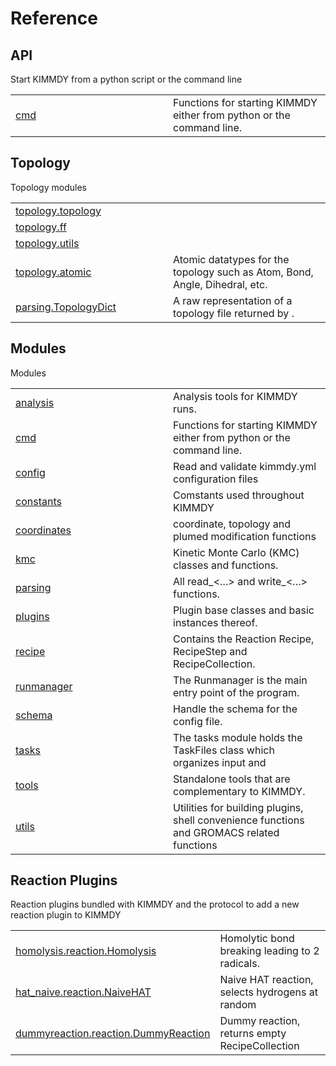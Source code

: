 # Reference {.doc .doc-index}

## API

Start KIMMDY from a python script or the command line

| | |
| --- | --- |
| [cmd](cmd.qmd#kimmdy.cmd) | Functions for starting KIMMDY either from python or the command line. |

## Topology

Topology modules

| | |
| --- | --- |
| [topology.topology](topology.topology.qmd#kimmdy.topology.topology) |  |
| [topology.ff](topology.ff.qmd#kimmdy.topology.ff) |  |
| [topology.utils](topology.utils.qmd#kimmdy.topology.utils) |  |
| [topology.atomic](topology.atomic.qmd#kimmdy.topology.atomic) | Atomic datatypes for the topology such as Atom, Bond, Angle, Dihedral, etc. |
| [parsing.TopologyDict](parsing.TopologyDict.qmd#kimmdy.parsing.TopologyDict) | A raw representation of a topology file returned by [](`~kimmdy.parsing.read_top`). |

## Modules

Modules

| | |
| --- | --- |
| [analysis](analysis.qmd#kimmdy.analysis) | Analysis tools for KIMMDY runs. |
| [cmd](cmd.qmd#kimmdy.cmd) | Functions for starting KIMMDY either from python or the command line. |
| [config](config.qmd#kimmdy.config) | Read and validate kimmdy.yml configuration files |
| [constants](constants.qmd#kimmdy.constants) | Comstants used throughout KIMMDY |
| [coordinates](coordinates.qmd#kimmdy.coordinates) | coordinate, topology and plumed modification functions |
| [kmc](kmc.qmd#kimmdy.kmc) | Kinetic Monte Carlo (KMC) classes and functions. |
| [parsing](parsing.qmd#kimmdy.parsing) | All read_<...> and write_<...> functions. |
| [plugins](plugins.qmd#kimmdy.plugins) | Plugin base classes and basic instances thereof. |
| [recipe](recipe.qmd#kimmdy.recipe) | Contains the Reaction Recipe, RecipeStep and RecipeCollection. |
| [runmanager](runmanager.qmd#kimmdy.runmanager) | The Runmanager is the main entry point of the program. |
| [schema](schema.qmd#kimmdy.schema) | Handle the schema for the config file. |
| [tasks](tasks.qmd#kimmdy.tasks) | The tasks module holds the TaskFiles class which organizes input and  |
| [tools](tools.qmd#kimmdy.tools) | Standalone tools that are complementary to KIMMDY. |
| [utils](utils.qmd#kimmdy.utils) | Utilities for building plugins, shell convenience functions and GROMACS related functions |

## Reaction Plugins

Reaction plugins bundled with KIMMDY and the protocol to add a new reaction plugin to KIMMDY

| | |
| --- | --- |
| [homolysis.reaction.Homolysis](homolysis.reaction.Homolysis.qmd#homolysis.reaction.Homolysis) | Homolytic bond breaking leading to 2 radicals. |
| [hat_naive.reaction.NaiveHAT](hat_naive.reaction.NaiveHAT.qmd#hat_naive.reaction.NaiveHAT) | Naive HAT reaction, selects hydrogens at random |
| [dummyreaction.reaction.DummyReaction](dummyreaction.reaction.DummyReaction.qmd#dummyreaction.reaction.DummyReaction) | Dummy reaction, returns empty RecipeCollection |